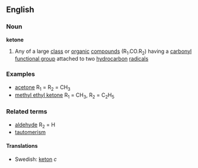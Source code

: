 ==English==
===Noun===
{{wikipedia}}
'''ketone'''
#{{chemistry}} Any of a large [[class]] or [[organic]] [[compound]]s (R<sub>1</sub>.CO.R<sub>2</sub>) having a [[carbonyl]] [[functional group]] attached to two [[hydrocarbon]] [[radical]]s
===Examples===
*[[acetone]] R<sub>1</sub> = R<sub>2</sub> = CH<sub>3</sub>
*[[methyl ethyl ketone]] R<sub>1</sub> = CH<sub>3</sub>, R<sub>2</sub> = C<sub>2</sub>H<sub>5</sub>
===Related terms===
*[[aldehyde]] R<sub>2</sub> = H
*[[tautomerism]]
====Translations====
*Swedish: [[keton]] ''c''
